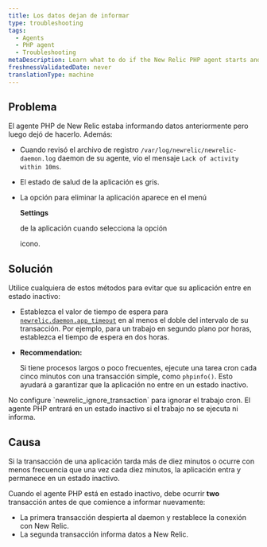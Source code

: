 ```yaml
---
title: Los datos dejan de informar
type: troubleshooting
tags:
  - Agents
  - PHP agent
  - Troubleshooting
metaDescription: Learn what to do if the New Relic PHP agent starts and then stops reporting data.
freshnessValidatedDate: never
translationType: machine
---
```


## Problema

El agente PHP de New Relic estaba informando datos anteriormente pero luego dejó de hacerlo. Además:

* Cuando revisó el archivo de registro `/var/log/newrelic/newrelic-daemon.log` daemon de su agente, vio el mensaje `Lack of activity within 10ms`.

* El estado de salud de la aplicación es gris.

* La opción para eliminar la aplicación aparece en el menú

  <DNT>**Settings**</DNT>

  de la aplicación cuando selecciona la opción

  <Icon name="fe-settings"/>

  icono.

## Solución

Utilice cualquiera de estos métodos para evitar que su aplicación entre en estado inactivo:

* Establezca el valor de tiempo de espera para [`newrelic.daemon.app_timeout`](/docs/agents/php-agent/configuration/php-agent-configuration#inivar-daemon-app_timeout) en al menos el doble del intervalo de su transacción. Por ejemplo, para un trabajo en segundo plano por horas, establezca el tiempo de espera en dos horas.

* <DNT>**Recommendation:**</DNT>

  Si tiene procesos largos o poco frecuentes, ejecute una tarea cron cada cinco minutos con una transacción simple, como `phpinfo()`. Esto ayudará a garantizar que la aplicación no entre en un estado inactivo.

<Callout variant="important">
  No configure `newrelic_ignore_transaction` para ignorar el trabajo cron. El agente PHP entrará en un estado inactivo si el trabajo no se ejecuta ni informa.
</Callout>

## Causa

Si la transacción de una aplicación tarda más de diez minutos o ocurre con menos frecuencia que una vez cada diez minutos, la aplicación entra y permanece en un estado inactivo.

Cuando el agente PHP está en estado inactivo, debe ocurrir <DNT>**two**</DNT> transacción antes de que comience a informar nuevamente:

* La primera transacción despierta al daemon y restablece la conexión con New Relic.
* La segunda transacción informa datos a New Relic.